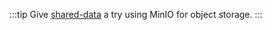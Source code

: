 ---
---

:::tip
Give [shared-data](/quick_start/shared-data.md) a try using MinIO for object storage.
:::

